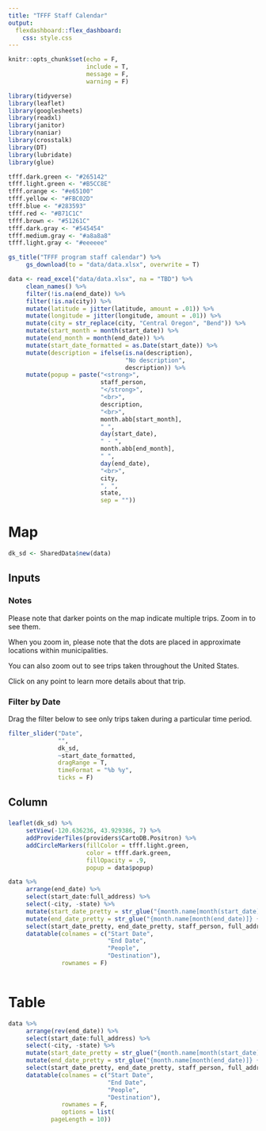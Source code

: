 ```yaml
---
title: "TFFF Staff Calendar"
output: 
  flexdashboard::flex_dashboard:
    css: style.css
---
```


```r
knitr::opts_chunk$set(echo = F,
                      include = T,
                      message = F,
                      warning = F)

library(tidyverse)
library(leaflet)
library(googlesheets)
library(readxl)
library(janitor)
library(naniar)
library(crosstalk)
library(DT)
library(lubridate)
library(glue)


```

```r

tfff.dark.green <- "#265142"
tfff.light.green <- "#B5CC8E"
tfff.orange <- "#e65100"
tfff.yellow <- "#FBC02D"
tfff.blue <- "#283593"
tfff.red <- "#B71C1C"
tfff.brown <- "#51261C"
tfff.dark.gray <- "#545454"
tfff.medium.gray <- "#a8a8a8"
tfff.light.gray <- "#eeeeee"

```



```r
gs_title("TFFF program staff calendar") %>%
     gs_download(to = "data/data.xlsx", overwrite = T)

data <- read_excel("data/data.xlsx", na = "TBD") %>% 
     clean_names() %>% 
     filter(!is.na(end_date)) %>% 
     filter(!is.na(city)) %>% 
     mutate(latitude = jitter(latitude, amount = .01)) %>% 
     mutate(longitude = jitter(longitude, amount = .01)) %>% 
     mutate(city = str_replace(city, "Central Oregon", "Bend")) %>% 
     mutate(start_month = month(start_date)) %>% 
     mutate(end_month = month(end_date)) %>% 
     mutate(start_date_formatted = as.Date(start_date)) %>% 
     mutate(description = ifelse(is.na(description),
                                 "No description",
                                 description)) %>% 
     mutate(popup = paste("<strong>",
                          staff_person,
                          "</strong>",
                          "<br>",
                          description,
                          "<br>",
                          month.abb[start_month],
                          " ",
                          day(start_date),
                          " - ",
                          month.abb[end_month],
                          " ",
                          day(end_date),
                          "<br>",
                          city,
                          ", ",
                          state,
                          sep = ""))


```


Map
=======================================================================
```r

dk_sd <- SharedData$new(data)


```

Inputs {.sidebar}
-------------------------------------

### Notes

Please note that darker points on the map indicate multiple trips. Zoom in to see them. 

When you zoom in, please note that the dots are placed in approximate locations within municipalities. 

You can also zoom out to see trips taken throughout the United States.

Click on any point to learn more details about that trip.

### Filter by Date

Drag the filter below to see only trips taken during a particular time period.

```r
filter_slider("Date", 
              "", 
              dk_sd, 
              ~start_date_formatted, 
              dragRange = T,
              timeFormat = "%b %y",
              ticks = F)
```

Column
-------------------------------------
### 

```r
leaflet(dk_sd) %>%
     setView(-120.636236, 43.929386, 7) %>% 
     addProviderTiles(providers$CartoDB.Positron) %>%
     addCircleMarkers(fillColor = tfff.light.green,
                      color = tfff.dark.green,
                      fillOpacity = .9,
                      popup = data$popup)


```

```r



data %>% 
     arrange(end_date) %>% 
     select(start_date:full_address) %>% 
     select(-city, -state) %>% 
     mutate(start_date_pretty = str_glue("{month.name[month(start_date)]} {day(start_date)}, {year(start_date)}")) %>% 
     mutate(end_date_pretty = str_glue("{month.name[month(end_date)]} {day(end_date)}, {year(end_date)}")) %>% 
     select(start_date_pretty, end_date_pretty, staff_person, full_address) %>% 
     datatable(colnames = c("Start Date",
                            "End Date",
                            "People",
                            "Destination"),
               rownames = F)
     
```



Table
=======================================================================

```r


data %>% 
     arrange(rev(end_date)) %>% 
     select(start_date:full_address) %>% 
     select(-city, -state) %>% 
     mutate(start_date_pretty = str_glue("{month.name[month(start_date)]} {day(start_date)}, {year(start_date)}")) %>% 
     mutate(end_date_pretty = str_glue("{month.name[month(end_date)]} {day(end_date)}, {year(end_date)}")) %>% 
     select(start_date_pretty, end_date_pretty, staff_person, full_address) %>% 
     datatable(colnames = c("Start Date",
                            "End Date",
                            "People",
                            "Destination"),
               rownames = F,
               options = list(
            pageLength = 10))
     
```


